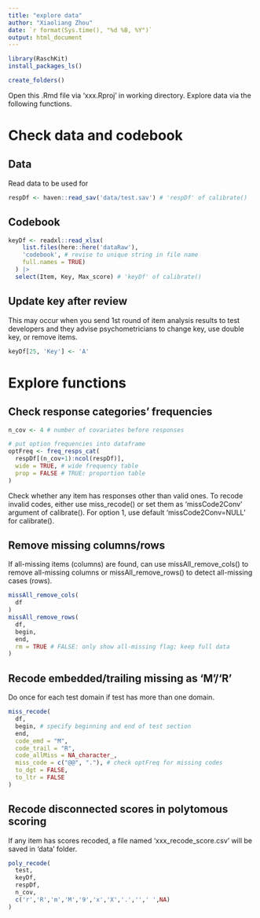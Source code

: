 ```yaml
---
title: "explore data"
author: "Xiaoliang Zhou"
date: `r format(Sys.time(), "%d %B, %Y")`
output: html_document
---
```


```r
library(RaschKit)
install_packages_ls()

create_folders()
```

Open this .Rmd file via 'xxx.Rproj' in working directory. Explore data via 
the following functions.

# Check data and codebook

## Data

Read data to be used for 

```r
respDf <- haven::read_sav('data/test.sav') # 'respDf' of calibrate()
```

## Codebook

```r
keyDf <- readxl::read_xlsx(
    list.files(here::here('dataRaw'), 
    'codebook', # revise to unique string in file name
    full.names = TRUE)
  ) |> 
  select(Item, Key, Max_score) # 'keyDf' of calibrate()
```

## Update key after review

This may occur when you send 1st round of item analysis results to test developers
and they advise psychometricians to change key, use double key, or remove items.

```r
keyDf[25, 'Key'] <- 'A'
```

# Explore functions

## Check response categories' frequencies

```r
n_cov <- 4 # number of covariates before responses

# put option frequencies into dataframe
optFreq <- freq_resps_cat(
  respDf[(n_cov+1):ncol(respDf)], 
  wide = TRUE, # wide frequency table
  prop = FALSE # TRUE: proportion table
) 
```

Check whether any item has responses other than valid ones. To recode
invalid codes, either use miss_recode() or set them as 'missCode2Conv' argument 
of calibrate(). For option 1, use default 'missCode2Conv=NULL' for calibrate().

## Remove missing columns/rows

If all-missing items (columns) are found, can use missAll_remove_cols() to remove
all-missing columns or missAll_remove_rows() to detect all-missing cases (rows).

```r
missAll_remove_cols(
  df
) 
missAll_remove_rows(
  df, 
  begin, 
  end, 
  rm = TRUE # FALSE: only show all-missing flag; keep full data
)
```

## Recode embedded/trailing missing as 'M'/'R'

Do once for each test domain if test has more than one domain.

```r
miss_recode(
  df,
  begin, # specify beginning and end of test section
  end,
  code_emd = "M",
  code_trail = "R",
  code_allMiss = NA_character_,
  miss_code = c("@@", "."), # check optFreq for missing codes
  to_dgt = FALSE,
  to_ltr = FALSE
)
```

## Recode disconnected scores in polytomous scoring

If any item has scores recoded, a file named 'xxx_recode_score.csv' will be saved 
in 'data' folder.

```r
poly_recode(
  test,
  keyDf, 
  respDf, 
  n_cov, 
  c('r','R','m','M','9','x','X','.','',' ',NA)
)
```

